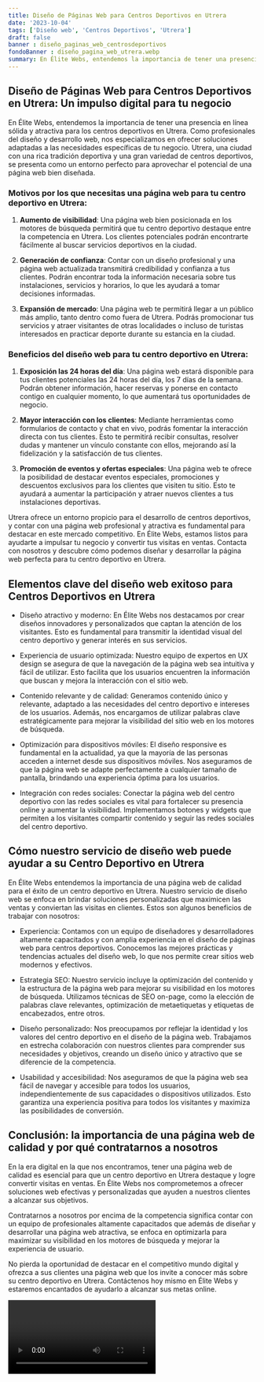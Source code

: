 ```yaml
---
title: Diseño de Páginas Web para Centros Deportivos en Utrera
date: '2023-10-04'
tags: ['Diseño web', 'Centros Deportivos', 'Utrera']
draft: false
banner : diseño_paginas_web_centrosdeportivos
fondoBanner : diseño_pagina_web_utrera.webp
summary: En Élite Webs, entendemos la importancia de tener una presencia en línea sólida y atractiva para los centros deportivos en Utrera. Como profesionales del diseño y desarrollo web, nos especializamos en ofrecer soluciones adaptadas a las necesidades específicas de tu negocio. Utrera, una ciudad con una rica tradición deportiva y una gran variedad de centros deportivos, se presenta como un entorno perfecto para aprovechar el potencial de una página web bien diseñada.
---
```


## Diseño de Páginas Web para Centros Deportivos en Utrera: Un impulso digital para tu negocio

En Élite Webs, entendemos la importancia de tener una presencia en línea sólida y atractiva para los centros deportivos en Utrera. Como profesionales del diseño y desarrollo web, nos especializamos en ofrecer soluciones adaptadas a las necesidades específicas de tu negocio. Utrera, una ciudad con una rica tradición deportiva y una gran variedad de centros deportivos, se presenta como un entorno perfecto para aprovechar el potencial de una página web bien diseñada.

### Motivos por los que necesitas una página web para tu centro deportivo en Utrera:

1. **Aumento de visibilidad**: Una página web bien posicionada en los motores de búsqueda permitirá que tu centro deportivo destaque entre la competencia en Utrera. Los clientes potenciales podrán encontrarte fácilmente al buscar servicios deportivos en la ciudad.

2. **Generación de confianza**: Contar con un diseño profesional y una página web actualizada transmitirá credibilidad y confianza a tus clientes. Podrán encontrar toda la información necesaria sobre tus instalaciones, servicios y horarios, lo que les ayudará a tomar decisiones informadas.

3. **Expansión de mercado**: Una página web te permitirá llegar a un público más amplio, tanto dentro como fuera de Utrera. Podrás promocionar tus servicios y atraer visitantes de otras localidades o incluso de turistas interesados en practicar deporte durante su estancia en la ciudad.

### Beneficios del diseño web para tu centro deportivo en Utrera:

1. **Exposición las 24 horas del día**: Una página web estará disponible para tus clientes potenciales las 24 horas del día, los 7 días de la semana. Podrán obtener información, hacer reservas y ponerse en contacto contigo en cualquier momento, lo que aumentará tus oportunidades de negocio.

2. **Mayor interacción con los clientes**: Mediante herramientas como formularios de contacto y chat en vivo, podrás fomentar la interacción directa con tus clientes. Esto te permitirá recibir consultas, resolver dudas y mantener un vínculo constante con ellos, mejorando así la fidelización y la satisfacción de tus clientes.

3. **Promoción de eventos y ofertas especiales**: Una página web te ofrece la posibilidad de destacar eventos especiales, promociones y descuentos exclusivos para los clientes que visiten tu sitio. Esto te ayudará a aumentar la participación y atraer nuevos clientes a tus instalaciones deportivas.

Utrera ofrece un entorno propicio para el desarrollo de centros deportivos, y contar con una página web profesional y atractiva es fundamental para destacar en este mercado competitivo. En Élite Webs, estamos listos para ayudarte a impulsar tu negocio y convertir tus visitas en ventas. Contacta con nosotros y descubre cómo podemos diseñar y desarrollar la página web perfecta para tu centro deportivo en Utrera.

<GifSeo />

<Cta />

## Elementos clave del diseño web exitoso para Centros Deportivos en Utrera

- Diseño atractivo y moderno: En Élite Webs nos destacamos por crear diseños innovadores y personalizados que captan la atención de los visitantes. Esto es fundamental para transmitir la identidad visual del centro deportivo y generar interés en sus servicios.

- Experiencia de usuario optimizada: Nuestro equipo de expertos en UX design se asegura de que la navegación de la página web sea intuitiva y fácil de utilizar. Esto facilita que los usuarios encuentren la información que buscan y mejora la interacción con el sitio web.

- Contenido relevante y de calidad: Generamos contenido único y relevante, adaptado a las necesidades del centro deportivo e intereses de los usuarios. Además, nos encargamos de utilizar palabras clave estratégicamente para mejorar la visibilidad del sitio web en los motores de búsqueda.

- Optimización para dispositivos móviles: El diseño responsive es fundamental en la actualidad, ya que la mayoría de las personas acceden a internet desde sus dispositivos móviles. Nos aseguramos de que la página web se adapte perfectamente a cualquier tamaño de pantalla, brindando una experiencia óptima para los usuarios.

- Integración con redes sociales: Conectar la página web del centro deportivo con las redes sociales es vital para fortalecer su presencia online y aumentar la visibilidad. Implementamos botones y widgets que permiten a los visitantes compartir contenido y seguir las redes sociales del centro deportivo.

## Cómo nuestro servicio de diseño web puede ayudar a su Centro Deportivo en Utrera

En Élite Webs entendemos la importancia de una página web de calidad para el éxito de un centro deportivo en Utrera. Nuestro servicio de diseño web se enfoca en brindar soluciones personalizadas que maximicen las ventas y conviertan las visitas en clientes. Estos son algunos beneficios de trabajar con nosotros:

- Experiencia: Contamos con un equipo de diseñadores y desarrolladores altamente capacitados y con amplia experiencia en el diseño de páginas web para centros deportivos. Conocemos las mejores prácticas y tendencias actuales del diseño web, lo que nos permite crear sitios web modernos y efectivos.

- Estrategia SEO: Nuestro servicio incluye la optimización del contenido y la estructura de la página web para mejorar su visibilidad en los motores de búsqueda. Utilizamos técnicas de SEO on-page, como la elección de palabras clave relevantes, optimización de metaetiquetas y etiquetas de encabezados, entre otros.

- Diseño personalizado: Nos preocupamos por reflejar la identidad y los valores del centro deportivo en el diseño de la página web. Trabajamos en estrecha colaboración con nuestros clientes para comprender sus necesidades y objetivos, creando un diseño único y atractivo que se diferencie de la competencia.

- Usabilidad y accesibilidad: Nos aseguramos de que la página web sea fácil de navegar y accesible para todos los usuarios, independientemente de sus capacidades o dispositivos utilizados. Esto garantiza una experiencia positiva para todos los visitantes y maximiza las posibilidades de conversión.

## Conclusión: la importancia de una página web de calidad y por qué contratarnos a nosotros

En la era digital en la que nos encontramos, tener una página web de calidad es esencial para que un centro deportivo en Utrera destaque y logre convertir visitas en ventas. En Élite Webs nos comprometemos a ofrecer soluciones web efectivas y personalizadas que ayuden a nuestros clientes a alcanzar sus objetivos.

Contratarnos a nosotros por encima de la competencia significa contar con un equipo de profesionales altamente capacitados que además de diseñar y desarrollar una página web atractiva, se enfoca en optimizarla para maximizar su visibilidad en los motores de búsqueda y mejorar la experiencia de usuario.

No pierda la oportunidad de destacar en el competitivo mundo digital y ofrezca a sus clientes una página web que los invite a conocer más sobre su centro deportivo en Utrera. Contáctenos hoy mismo en Élite Webs y estaremos encantados de ayudarlo a alcanzar sus metas online.

<Video />

<CtaBot job='Centros Deportivos' city='Utrera'/>

<Gmaps query='Utrera+españa+maps' />